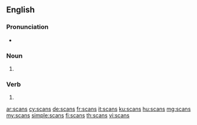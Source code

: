 ==English==

===Pronunciation===
* {{rhymes|ɑːns|lang=en}}

===Noun===
{{head|en|noun plural form}}

# {{plural of|scan|lang=en}}

===Verb===
{{head|en|verb form}}

# {{en-third-person singular of|scan}}

[[ar:scans]]
[[cy:scans]]
[[de:scans]]
[[fr:scans]]
[[it:scans]]
[[ku:scans]]
[[hu:scans]]
[[mg:scans]]
[[my:scans]]
[[simple:scans]]
[[fi:scans]]
[[th:scans]]
[[vi:scans]]
